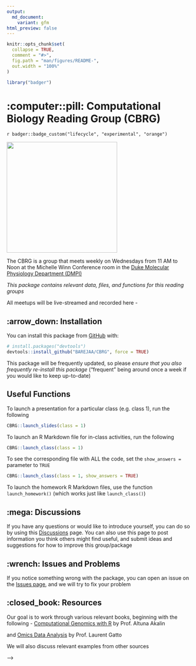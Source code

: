 ```yaml
---
output:
  md_document:
    variant: gfm
html_preview: false
---
```


<!-- README.md is generated from README.Rmd. Please edit that file -->

```r
knitr::opts_chunk$set(
  collapse = TRUE,
  comment = "#>",
  fig.path = "man/figures/README-",
  out.width = "100%"
)
```

```r
library("badger")
```



<!-- For more info: https://usethis.r-lib.org/reference/use_readme_rmd.html -->

# :computer::pill: Computational Biology Reading Group (CBRG)
`r badger::badge_custom("lifecycle", "experimental", "orange")`

<img src="inst/imgfile.png" height="300"/>

<!-- badges: start -->
<!-- badges: end -->

The CBRG is a group that meets weekly on Wednesdays from 11 AM to Noon at the Michelle Winn Conference room in the [Duke Molecular Physiology Department (DMPI)](https://dmpi.duke.edu)  

*This package contains relevant data, files, and functions for this reading groups*  

All meetups will be live-streamed and recorded here - 

## :arrow_down: Installation

You can install this package from [GitHub](https://github.com/) with:

``` r
# install.packages("devtools")
devtools::install_github("BAREJAA/CBRG", force = TRUE)
```
This package will be frequently updated, so please *ensure that you also frequently re-install this package* ("frequent" being around once a week if you would like to keep up-to-date)  

## Useful Functions  

To launch a presentation for a particular class (e.g. class 1), run the following 
``` r
CBRG::launch_slides(class = 1)
```
To launch an R Markdown file for in-class activities, run the following  
``` r
CBRG::launch_class(class = 1)
```
To see the corresponding file with ALL the code, set the `show_answers = ` parameter to `TRUE`
``` r
CBRG::launch_class(class = 1, show_answers = TRUE)
```
To launch the homework R Markdown files, use the function `launch_homework()` (which works just like `launch_class()`)

## :mega: Discussions

If you have any questions or would like to introduce yourself, you can do so by using this [Discussions](https://github.com/BAREJAA/CBRG/discussions) page. You can also use this page to post information you think others might find useful, and submit ideas and suggestions for how to improve this group/package    

## :wrench: Issues and Problems  

If you notice something wrong with the package, you can open an issue on the [Issues page](https://github.com/BAREJAA/CBRG/issues), and we will try to fix your problem  

## :closed_book: Resources  

Our goal is to work through various relevant books, beginning with the following - 
[Computational Genomics with R](http://compgenomr.github.io/book/) by Prof. Altuna Akalin  

and 
[Omics Data Analysis](https://uclouvain-cbio.github.io/WSBIM2122/index.html) by Prof. Laurent Gatto

We will also discuss relevant examples from other sources  

<!-- Useful info below -->

<!-- ## Example -->

<!-- This is a basic example which shows you how to solve a common problem: -->

<!-- ```{r example} -->
<!-- library(CBRG) -->
<!-- ## basic example code -->
<!-- ``` -->

<!-- What is special about using `README.Rmd` instead of just `README.md`? You can include R chunks like so: -->

<!-- ```{r cars} -->
<!-- summary(cars) -->
<!-- ``` -->

<!-- <!-- You'll still need to render `README.Rmd` regularly, to keep `README.md` up-to-date. `devtools::build_readme()` is handy for this.  --> -->
<!-- You can also embed plots, for example: -->

<!-- ```{r pressure, echo = FALSE} -->
<!-- plot(pressure) -->
<!-- ``` -->

<!-- In that case, don't forget to commit and push the resulting figure files, so they display on GitHub and CRAN. -->

